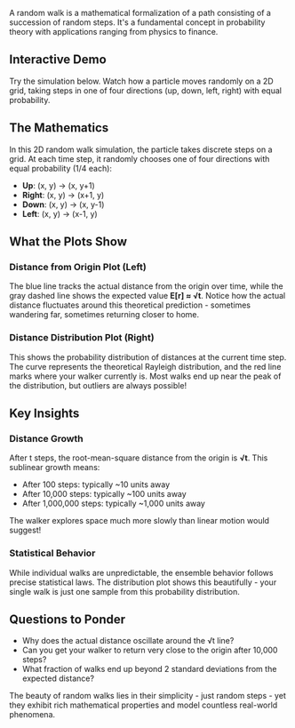 
A random walk is a mathematical formalization of a path consisting of a succession of random steps. It's a fundamental concept in probability theory with applications ranging from physics to finance.

## Interactive Demo

Try the simulation below. Watch how a particle moves randomly on a 2D grid, taking steps in one of four directions (up, down, left, right) with equal probability.

<RandomWalk />

## The Mathematics

In this 2D random walk simulation, the particle takes discrete steps on a grid. At each time step, it randomly chooses one of four directions with equal probability (1/4 each):
- **Up**: (x, y) → (x, y+1)
- **Right**: (x, y) → (x+1, y)  
- **Down**: (x, y) → (x, y-1)
- **Left**: (x, y) → (x-1, y)

## What the Plots Show

### Distance from Origin Plot (Left)
The blue line tracks the actual distance from the origin over time, while the gray dashed line shows the expected value **E[r] ≈ √t**. Notice how the actual distance fluctuates around this theoretical prediction - sometimes wandering far, sometimes returning closer to home.

### Distance Distribution Plot (Right)
This shows the probability distribution of distances at the current time step. The curve represents the theoretical Rayleigh distribution, and the red line marks where your walker currently is. Most walks end up near the peak of the distribution, but outliers are always possible!

## Key Insights

### Distance Growth
After t steps, the root-mean-square distance from the origin is **√t**. This sublinear growth means:
- After 100 steps: typically ~10 units away
- After 10,000 steps: typically ~100 units away
- After 1,000,000 steps: typically ~1,000 units away

The walker explores space much more slowly than linear motion would suggest!

### Statistical Behavior
While individual walks are unpredictable, the ensemble behavior follows precise statistical laws. The distribution plot shows this beautifully - your single walk is just one sample from this probability distribution.

## Questions to Ponder
- Why does the actual distance oscillate around the √t line?
- Can you get your walker to return very close to the origin after 10,000 steps?
- What fraction of walks end up beyond 2 standard deviations from the expected distance?

The beauty of random walks lies in their simplicity - just random steps - yet they exhibit rich mathematical properties and model countless real-world phenomena.